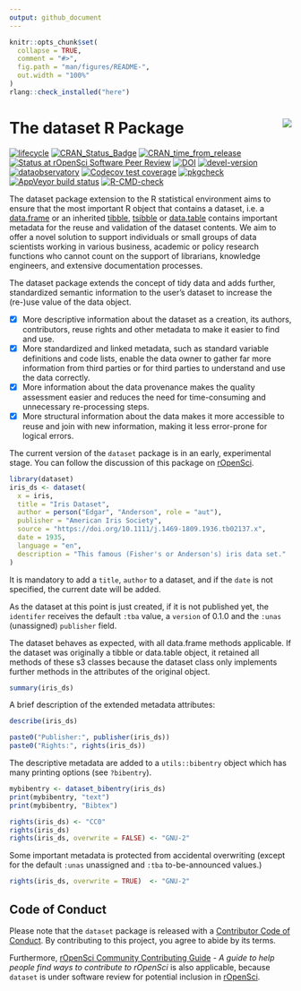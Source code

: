 ```yaml
---
output: github_document
---
```


<!-- README.md is generated from README.Rmd. Please edit that file -->

```r
knitr::opts_chunk$set(
  collapse = TRUE,
  comment = "#>",
  fig.path = "man/figures/README-",
  out.width = "100%"
)
rlang::check_installed("here")
```

# The dataset R Package <a href='https://dataset.dataobservatory.eu/'><img src='man/figures/logo.png' align="right" /></a>

<!-- badges: start -->
[![lifecycle](https://lifecycle.r-lib.org/articles/figures/lifecycle-experimental.svg)](https://lifecycle.r-lib.org/articles/stages.html#experimental)
[![CRAN_Status_Badge](https://www.r-pkg.org/badges/version/dataset)](https://cran.r-project.org/package=dataset)
[![CRAN_time_from_release](https://www.r-pkg.org/badges/ago/dataset)](https://cran.r-project.org/package=dataset)
[![Status at rOpenSci Software Peer Review](https://badges.ropensci.org/553_status.svg)](https://github.com/ropensci/software-review/issues/553)
[![DOI](https://zenodo.org/badge/DOI/10.5281/zenodo.10396853.svg)](https://zenodo.org/record/6950435#.YukDAXZBzIU)
[![devel-version](https://img.shields.io/badge/devel%20version-0.2.8-blue.svg)](https://github.com/dataobservatory-eu/dataset)
[![dataobservatory](https://img.shields.io/badge/ecosystem-dataobservatory.eu-3EA135.svg)](https://dataobservatory.eu/)
[![Codecov test coverage](https://codecov.io/gh/dataobservatory-eu/dataset/branch/master/graph/badge.svg)](https://app.codecov.io/gh/dataobservatory-eu/dataset?branch=master)
[![pkgcheck](https://github.com/dataobservatory-eu/dataset/workflows/pkgcheck/badge.svg)](https://github.com/dataobservatory-eu/dataset/actions?query=workflow%3Apkgcheck)
[![AppVeyor build status](https://ci.appveyor.com/api/projects/status/github/dataobservatory-eu/dataset?branch=master&svg=true)](https://ci.appveyor.com/project/dataobservatory-eu/dataset)
[![R-CMD-check](https://github.com/dataobservatory-eu/dataset/actions/workflows/R-CMD-check.yaml/badge.svg)](https://github.com/dataobservatory-eu/dataset/actions/workflows/R-CMD-check.yaml)
<!-- badges: end -->


The dataset package extension to the R statistical environment aims to ensure that the most important R object that contains a dataset, i.e. a [data.frame](https://www.rdocumentation.org/packages/base/versions/3.6.2/topics/data.frame) or an inherited [tibble](https://tibble.tidyverse.org/reference/tibble.html), [tsibble](https://tsibble.tidyverts.org/) or [data.table](https://rdatatable.gitlab.io/data.table/) contains important metadata for the reuse and validation of the dataset contents. We aim to offer a novel solution to support individuals or small groups of data scientists working in various business, academic or policy research functions who cannot count on the support of librarians, knowledge engineers, and extensive documentation processes.

The dataset package extends the concept of tidy data and adds further, standardized semantic information to the user's dataset to increase the (re-)use value of the data object.

- [x] More descriptive information about the dataset as a creation, its authors, contributors, reuse rights and other metadata to make it easier to find and use.
- [x] More standardized and linked metadata, such as standard variable definitions and code lists, enable the data owner to gather far more information from third parties or for third parties to understand and use the data correctly. 
- [x] More information about the data provenance makes the quality assessment easier and reduces the need for time-consuming and unnecessary re-processing steps.
- [x] More structural information about the data makes it more accessible to reuse and join with new information, making it less error-prone for logical errors.

<!---

The primary aim of dataset is create well-referenced, well-described, interoperable datasets from data.frames, tibbles or data.tables that translate well into the W3C DataSet definition within the [Data Cube Vocabulary](https://www.w3.org/TR/vocab-data-cube/) in a reproducible manner. The data cube model in itself is is originated in the _Statistical Data and Metadata eXchange_, and it is almost fully harmonized with the Resource Description Framework (RDF), the standard model for data interchange on the web^[RDF Data Cube Vocabulary, W3C Recommendation 16 January 2014  <https://www.w3.org/TR/vocab-data-cube/>, Introduction to SDMX data modeling <https://www.unescap.org/sites/default/files/Session_4_SDMX_Data_Modeling_%20Intro_UNSD_WS_National_SDG_10-13Sep2019.pdf>].

--->

The current version of the `dataset` package is in an early, experimental stage. You can follow the discussion of this package on [rOpenSci](https://github.com/ropensci/software-review/issues/553).

```r
library(dataset)
iris_ds <- dataset(
  x = iris,
  title = "Iris Dataset",
  author = person("Edgar", "Anderson", role = "aut"),
  publisher = "American Iris Society",
  source = "https://doi.org/10.1111/j.1469-1809.1936.tb02137.x",
  date = 1935,
  language = "en",
  description = "This famous (Fisher's or Anderson's) iris data set."
)
```

It is mandatory to add a `title`, `author` to a dataset, and if the `date` is not specified, the current date will be added. 

As the dataset at this point is just created, if it is not published yet, the `identifer` receives the default `:tba` value, a `version` of 0.1.0 and the `:unas` (unassigned) `publisher` field.

The dataset behaves as expected, with all data.frame methods applicable.  If the dataset was originally a tibble or data.table object, it retained all methods of these s3 classes because the dataset class only implements further methods in the attributes of the original object.

```r
summary(iris_ds)
```

A brief description of the extended metadata attributes:

```r
describe(iris_ds)
```

```r
paste0("Publisher:", publisher(iris_ds))
paste0("Rights:", rights(iris_ds))
```

The descriptive metadata are added to a `utils::bibentry` object which has many printing options (see `?bibentry`).

```r
mybibentry <- dataset_bibentry(iris_ds)
print(mybibentry, "text")
print(mybibentry, "Bibtex")
```


```r
rights(iris_ds) <- "CC0"
rights(iris_ds)
rights(iris_ds, overwrite = FALSE) <- "GNU-2"
```

Some important metadata is protected from accidental overwriting (except for the default `:unas` unassigned and `:tba` to-be-announced values.)

```r
rights(iris_ds, overwrite = TRUE)  <- "GNU-2"
```
## Code of Conduct
Please note that the `dataset` package is released with a [Contributor Code of Conduct](https://contributor-covenant.org/version/2/1/CODE_OF_CONDUCT.html). By contributing to this project, you agree to abide by its terms.

Furthermore, [rOpenSci Community Contributing Guide](https://contributing.ropensci.org/) - *A guide to help people find ways to contribute to rOpenSci* is also applicable, because `dataset` is under software review for potential inclusion in [rOpenSci](https://github.com/ropensci/software-review/issues/553).
